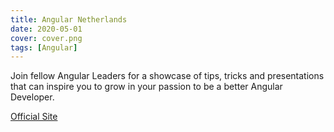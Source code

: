 ```yaml
---
title: Angular Netherlands
date: 2020-05-01
cover: cover.png
tags: [Angular]
---
```


Join fellow Angular Leaders for a showcase of tips, tricks and presentations that can inspire you to grow in your passion to be a better Angular Developer.   


<!-- Links -->
[Official Site](https://angularnl.com/)
